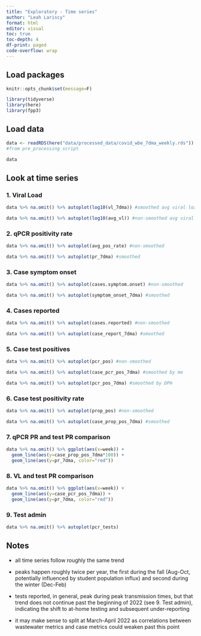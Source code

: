 ```yaml
---
title: "Exploratory - Time series"
author: "Leah Lariscy"
format: html
editor: visual
toc: true
toc-depth: 4
df-print: paged
code-overflow: wrap
---
```


## Load packages

```r
knitr::opts_chunk$set(message=F)
```

```r
library(tidyverse)
library(here)
library(fpp3)
```

## Load data

```r
data <- readRDS(here("data/processed_data/covid_wbe_7dma_weekly.rds"))
#from pre_processing script

data
```

## Look at time series

### 1. Viral Load

```r
data %>% na.omit() %>% autoplot(log10(vl_7dma)) #smoothed avg viral load

data %>% na.omit() %>% autoplot(log10(avg_vl)) #non-smoothed avg viral load

```

### 2. qPCR positivity rate

```r
data %>% na.omit() %>% autoplot(avg_pos_rate) #non-smoothed

data %>% na.omit() %>% autoplot(pr_7dma) #smoothed
```

### 3. Case symptom onset

```r
data %>% na.omit() %>% autoplot(cases.symptom.onset) #non-smoothed

data %>% na.omit() %>% autoplot(symptom_onset_7dma) #smoothed
```

### 4. Cases reported

```r
data %>% na.omit() %>% autoplot(cases.reported) #non-smoothed

data %>% na.omit() %>% autoplot(case_report_7dma) #smoothed
```

### 5. Case test positives

```r
data %>% na.omit() %>% autoplot(pcr_pos) #non-smoothed

data %>% na.omit() %>% autoplot(case_pcr_pos_7dma) #smoothed by me

data %>% na.omit() %>% autoplot(pcr_pos_7dma) #smoothed by DPH
```

### 6. Case test positivity rate

```r
data %>% na.omit() %>% autoplot(prop_pos) #non-smoothed

data %>% na.omit() %>% autoplot(case_prop_pos_7dma) #smoothed
```

### 7. qPCR PR and test PR comparison

```r
data %>% na.omit() %>% ggplot(aes(x=week)) +
  geom_line(aes(y=case_prop_pos_7dma*100)) +
  geom_line(aes(y=pr_7dma, color="red"))
```

### 8. VL and test PR comparison

```r
data %>% na.omit() %>% ggplot(aes(x=week)) +
  geom_line(aes(y=case_pcr_pos_7dma)) +
  geom_line(aes(y=pr_7dma, color="red"))
```

### 9. Test admin

```r
data %>% na.omit() %>% autoplot(pcr_tests)
```

## Notes

-   all time series follow roughly the same trend

-   peaks happen roughly twice per year, the first during the fall (Aug-Oct, potentially influenced by student population influx) and second during the winter (Dec-Feb)

-   tests reported, in general, peak during peak transmission times, but that trend does not continue past the beginning of 2022 (see 9. Test admin), indicating the shift to at-home testing and subsequent under-reporting

-   it may make sense to split at March-April 2022 as correlations between wastewater metrics and case metrics could weaken past this point
